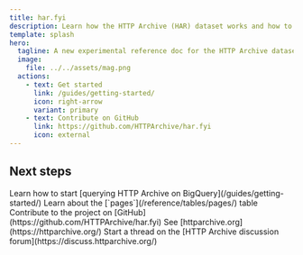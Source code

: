 ```yaml
---
title: har.fyi
description: Learn how the HTTP Archive (HAR) dataset works and how to use it to explore the state of the web.
template: splash
hero:
  tagline: A new experimental reference doc for the HTTP Archive dataset
  image:
    file: ../../assets/mag.png
  actions:
    - text: Get started
      link: /guides/getting-started/
      icon: right-arrow
      variant: primary
    - text: Contribute on GitHub
      link: https://github.com/HTTPArchive/har.fyi
      icon: external
---
```



## Next steps

<CardGrid stagger>
  <Card title="Start querying" icon="magnifier">
    Learn how to start [querying HTTP Archive on BigQuery](/guides/getting-started/)
  </Card>
  <Card title="Explore table schemas" icon="document">
    Learn about the [`pages`](/reference/tables/pages/) table
  </Card>
  <Card title="Contribute to har.fyi" icon="pencil">
    Contribute to the project on [GitHub](https://github.com/HTTPArchive/har.fyi)
  </Card>
  <Card title="Learn more about HTTP Archive" icon="information">
    See [httparchive.org](https://httparchive.org/)
  </Card>
  <Card title="Ask us anything" icon="star">
    Start a thread on the [HTTP Archive discussion forum](https://discuss.httparchive.org/)
  </Card>
</CardGrid>
